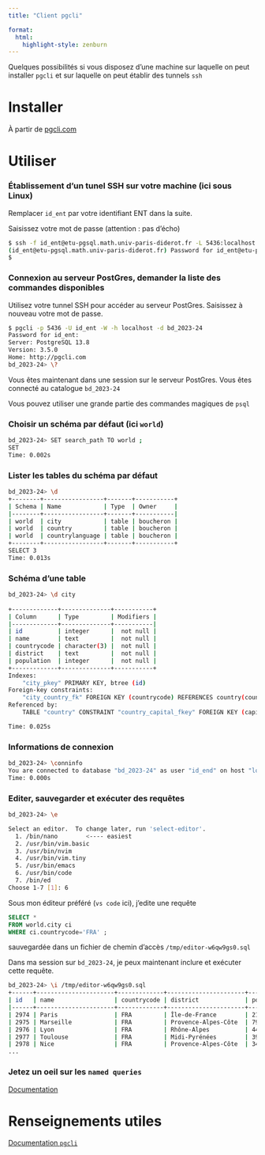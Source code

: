 ```yaml
---
title: "Client pgcli"

format:
  html:
    highlight-style: zenburn
---
```


::: {.callout-note}

Quelques possibilités si vous disposez d'une machine sur laquelle on peut installer `pgcli` et 
sur laquelle on peut établir des tunnels `ssh`

:::

# Installer 

À partir de [pgcli.com](https://www.pgcli.com)


# Utiliser

::: {.callout-tip}

### Établissement d'un tunel SSH sur votre machine (ici sous Linux)

Remplacer `id_ent` par votre identifiant ENT dans la suite. 

Saisissez votre mot de passe (attention : pas d'écho)

```.bash
$ ssh -f id_ent@etu-pgsql.math.univ-paris-diderot.fr -L 5436:localhost:5432 -N
(id_ent@etu-pgsql.math.univ-paris-diderot.fr) Password for id_ent@etu-pgsql.math.univ-paris-diderot.fr:
$
```

:::

::: {.callout-tip}

### Connexion au serveur PostGres, demander la liste des commandes disponibles

Utilisez votre tunnel SSH pour accéder au serveur PostGres. Saisissez à nouveau votre mot de passe.

```.bash
$ pgcli -p 5436 -U id_ent -W -h localhost -d bd_2023-24
Password for id_ent: 
Server: PostgreSQL 13.8
Version: 3.5.0
Home: http://pgcli.com
bd_2023-24> \?  
```

Vous êtes maintenant dans une session sur le serveur PostGres. Vous êtes connecté au catalogue `bd_2023-24`

Vous pouvez utiliser une grande partie des commandes magiques de `psql`


:::

::: {.callout-tip}

### Choisir un schéma par défaut (ici `world`)

```.bash
bd_2023-24> SET search_path TO world ;
SET
Time: 0.002s
```

:::

::: {.callout-tip}

### Lister les tables du schéma par défaut 


```.bash
bd_2023-24> \d
+--------+-----------------+-------+-----------+
| Schema | Name            | Type  | Owner     |
|--------+-----------------+-------+-----------|
| world  | city            | table | boucheron |
| world  | country         | table | boucheron |
| world  | countrylanguage | table | boucheron |
+--------+-----------------+-------+-----------+
SELECT 3
Time: 0.013s
```

:::

::: {.callout-tip}

### Schéma d'une table 

```.bash
bd_2023-24> \d city
 
+-------------+--------------+-----------+
| Column      | Type         | Modifiers |
|-------------+--------------+-----------|
| id          | integer      |  not null |
| name        | text         |  not null |
| countrycode | character(3) |  not null |
| district    | text         |  not null |
| population  | integer      |  not null |
+-------------+--------------+-----------+
Indexes:
    "city_pkey" PRIMARY KEY, btree (id)
Foreign-key constraints:
    "city_country_fk" FOREIGN KEY (countrycode) REFERENCES country(countrycode) ON UPDATE CASCADE ON DELETE SET NULL DEFE>
Referenced by:
    TABLE "country" CONSTRAINT "country_capital_fkey" FOREIGN KEY (capital) REFERENCES city(id)

Time: 0.025s
```

:::

::: {.callout-tip}

### Informations de connexion

```.bash
bd_2023-24> \conninfo
You are connected to database "bd_2023-24" as user "id_end" on host "localhost" at port "5436".
Time: 0.000s
```

:::


::: {.callout-tip}

### Editer, sauvegarder et exécuter des requêtes

```.bash
bd_2023-24> \e 

Select an editor.  To change later, run 'select-editor'.
  1. /bin/nano        <---- easiest
  2. /usr/bin/vim.basic
  3. /usr/bin/nvim
  4. /usr/bin/vim.tiny
  5. /usr/bin/emacs
  6. /usr/bin/code
  7. /bin/ed
Choose 1-7 [1]: 6
```
Sous mon éditeur préféré (`vs code` ici), j'edite une requête 

```.sql
SELECT *
FROM world.city ci
WHERE ci.countrycode='FRA' ;
```

sauvegardée dans un fichier  de chemin d'accès `/tmp/editor-w6qw9gs0.sql`

Dans ma session sur `bd_2023-24`, je peux maintenant inclure et exécuter cette requête. 

```.bash
bd_2023-24> \i /tmp/editor-w6qw9gs0.sql
+------+----------------------+-------------+----------------------+------------+
| id   | name                 | countrycode | district             | population |
|------+----------------------+-------------+----------------------+------------|
| 2974 | Paris                | FRA         | Île-de-France        | 2125246    |
| 2975 | Marseille            | FRA         | Provence-Alpes-Côte  | 798430     |
| 2976 | Lyon                 | FRA         | Rhône-Alpes          | 445452     |
| 2977 | Toulouse             | FRA         | Midi-Pyrénées        | 390350     |
| 2978 | Nice                 | FRA         | Provence-Alpes-Côte  | 342738     |
...
```

:::


::: {.callout-note}

### Jetez un oeil sur les `named queries`

[Documentation](https://www.pgcli.com/named_queries.md)

:::

# Renseignements utiles


[Documentation `pgcli`](https://www.pgcli.com)
